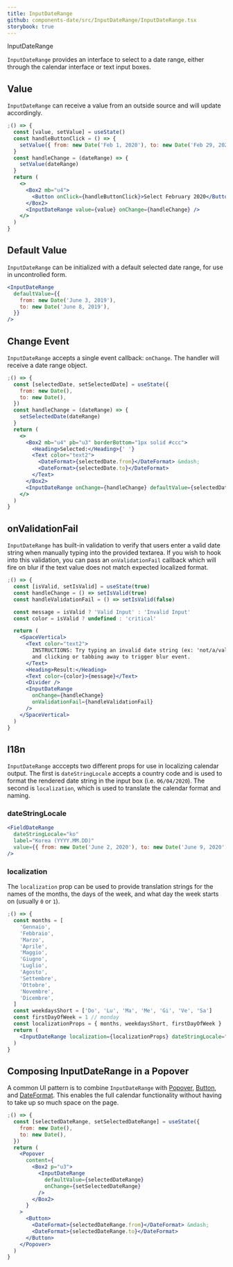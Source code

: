 ```yaml
---
title: InputDateRange
github: components-date/src/InputDateRange/InputDateRange.tsx
storybook: true
---
```



<ImportMessage packageName="components-date">InputDateRange</ImportMessage>

`InputDateRange` provides an interface to select to a date range, either through the calendar interface or text input boxes.

## Value

`InputDateRange` can receive a value from an outside source and will update accordingly.

```jsx
;() => {
  const [value, setValue] = useState()
  const handleButtonClick = () => {
    setValue({ from: new Date('Feb 1, 2020'), to: new Date('Feb 29, 2020') })
  }
  const handleChange = (dateRange) => {
    setValue(dateRange)
  }
  return (
    <>
      <Box2 mb="u4">
        <Button onClick={handleButtonClick}>Select February 2020</Button>
      </Box2>
      <InputDateRange value={value} onChange={handleChange} />
    </>
  )
}
```

## Default Value

`InputDateRange` can be initialized with a default selected date range, for use in uncontrolled form.

```jsx
<InputDateRange
  defaultValue={{
    from: new Date('June 3, 2019'),
    to: new Date('June 8, 2019'),
  }}
/>
```

## Change Event

`InputDateRange` accepts a single event callback: `onChange`. The handler will receive a date range object.

```jsx
;() => {
  const [selectedDate, setSelectedDate] = useState({
    from: new Date(),
    to: new Date(),
  })
  const handleChange = (dateRange) => {
    setSelectedDate(dateRange)
  }
  return (
    <>
      <Box2 mb="u4" pb="u3" borderBottom="1px solid #ccc">
        <Heading>Selected:</Heading>{' '}
        <Text color="text2">
          <DateFormat>{selectedDate.from}</DateFormat> &mdash;
          <DateFormat>{selectedDate.to}</DateFormat>
        </Text>
      </Box2>
      <InputDateRange onChange={handleChange} defaultValue={selectedDate} />
    </>
  )
}
```

## onValidationFail

`InputDateRange` has built-in validation to verify that users enter a valid date string when manually typing into the provided textarea. If you wish to hook into this validation, you can pass an `onValidationFail` callback which will fire on blur if the text value does not match expected localized format.

```jsx
;() => {
  const [isValid, setIsValid] = useState(true)
  const handleChange = () => setIsValid(true)
  const handleValidationFail = () => setIsValid(false)

  const message = isValid ? 'Valid Input' : 'Invalid Input'
  const color = isValid ? undefined : 'critical'

  return (
    <SpaceVertical>
      <Text color="text2">
        INSTRUCTIONS: Try typing an invalid date string (ex: 'not/a/valid/date')
        and clicking or tabbing away to trigger blur event.
      </Text>
      <Heading>Result:</Heading>
      <Text color={color}>{message}</Text>
      <Divider />
      <InputDateRange
        onChange={handleChange}
        onValidationFail={handleValidationFail}
      />
    </SpaceVertical>
  )
}
```

## I18n

`InputDateRange` acccepts two different props for use in localizing calendar output. The first is `dateStringLocale` accepts a country code and is used to format the rendered date string in the input box (i.e. `06/04/2020`). The second is `localization`, which is used to translate the calendar format and naming.

### dateStringLocale

```jsx
<FieldDateRange
  dateStringLocale="ko"
  label="Korea (YYYY.MM.DD)"
  value={{ from: new Date('June 2, 2020'), to: new Date('June 9, 2020') }}
/>
```

### localization

The `localization` prop can be used to provide translation strings for the names of the months, the days of the week, and what day the week starts on (usually `0` or `1`).

```jsx
;() => {
  const months = [
    'Gennaio',
    'Febbraio',
    'Marzo',
    'Aprile',
    'Maggio',
    'Giugno',
    'Luglio',
    'Agosto',
    'Settembre',
    'Ottobre',
    'Novembre',
    'Dicembre',
  ]
  const weekdaysShort = ['Do', 'Lu', 'Ma', 'Me', 'Gi', 'Ve', 'Sa']
  const firstDayOfWeek = 1 // monday
  const localizationProps = { months, weekdaysShort, firstDayOfWeek }
  return (
    <InputDateRange localization={localizationProps} dateStringLocale="it" />
  )
}
```

## Composing InputDateRange in a Popover

A common UI pattern is to combine `InputDateRange` with [Popover](/components/overlays/popover), [Button](/components/actions/button), and [DateFormat](/components/content/date-time-format). This enables the full calendar functionality without having to take up so much space on the page.

```jsx
;() => {
  const [selectedDateRange, setSelectedDateRange] = useState({
    from: new Date(),
    to: new Date(),
  })
  return (
    <Popover
      content={
        <Box2 p="u3">
          <InputDateRange
            defaultValue={selectedDateRange}
            onChange={setSelectedDateRange}
          />
        </Box2>
      }
    >
      <Button>
        <DateFormat>{selectedDateRange.from}</DateFormat> &mdash;
        <DateFormat>{selectedDateRange.to}</DateFormat>
      </Button>
    </Popover>
  )
}
```
